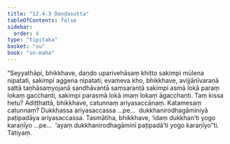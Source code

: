 ```yaml
---
title: "12.4.3 Daṇḍasutta"
tableOfContents: false
sidebar:
  order: 4
type: "tipitaka"
basket: "su"
book: "sn-maha"
---
```



<DynamicBreadcrumb />

<Division number="1103" book="sn-maha">

<Paragraph number="2319" book="sn-maha">
“Seyyathāpi, bhikkhave, daṇḍo uparivehāsaṃ khitto sakimpi mūlena nipatati, sakimpi aggena nipatati; evameva kho, bhikkhave, avijjānīvaraṇā sattā taṇhāsaṃyojanā sandhāvantā saṃsarantā sakimpi asmā lokā paraṃ lokaṃ gacchanti, sakimpi parasmā lokā imaṃ lokaṃ āgacchanti. Taṃ kissa hetu? Adiṭṭhattā, bhikkhave, catunnaṃ ariyasaccānaṃ. Katamesaṃ catunnaṃ? Dukkhassa ariyasaccassa …pe…  dukkhanirodhagāminiyā paṭipadāya ariyasaccassa.
</Paragraph>

<Paragraph number="2320" book="sn-maha">
Tasmātiha, bhikkhave, ‘idaṃ dukkhan’ti yogo karaṇīyo …pe…  ‘ayaṃ dukkhanirodhagāminī paṭipadā’ti yogo karaṇīyo”ti.

</Paragraph>
</Division>

<Paragraph number="2321" type="center" book="sn-maha">
Tatiyaṃ.
</Paragraph>
